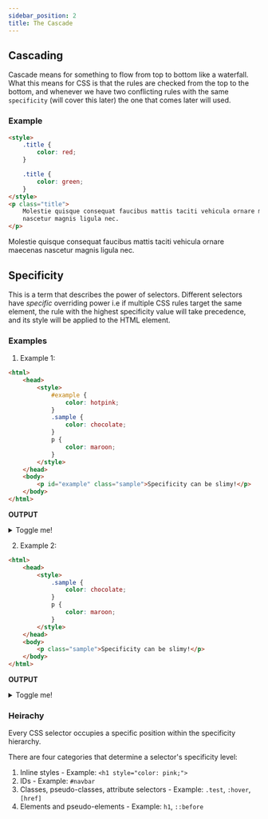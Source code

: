 ```yaml
---
sidebar_position: 2
title: The Cascade
---
```



## Cascading

Cascade means for something to flow from top to bottom like a waterfall. What this means for CSS is that the rules are checked from the top to the bottom, and whenever we have two conflicting rules with the same `specificity` (will cover this later) the one that comes later will used.

### Example

```html
<style>
    .title {
        color: red;
    }

    .title {
        color: green;
    }
</style>
<p class="title">
    Molestie quisque consequat faucibus mattis taciti vehicula ornare maecenas
    nascetur magnis ligula nec.
</p>
```

<HtmlOutput>
    <p style={{ color: "green" }}>
        Molestie quisque consequat faucibus mattis taciti vehicula ornare
        maecenas nascetur magnis ligula nec.
    </p>
</HtmlOutput>

## Specificity

This is a term that describes the power of selectors. Different selectors have _specific_ overriding power i.e if multiple CSS rules target the same element, the rule with the highest specificity value will take precedence, and its style will be applied to the HTML element.

### Examples

1. Example 1:

```html
<html>
    <head>
        <style>
            #example {
                color: hotpink;
            }
            .sample {
                color: chocolate;
            }
            p {
                color: maroon;
            }
        </style>
    </head>
    <body>
        <p id="example" class="sample">Specificity can be slimy!</p>
    </body>
</html>
```

**OUTPUT**

<details>
    <summary>Toggle me!</summary>
    <HtmlOutput>
        <p id="example" className="sample" style={{ color: "hotpink" }}>
            Specificity can be slimy.
        </p>
    </HtmlOutput>
    The `id` selector has a higher specificity than both `.class` and element
    selector.
</details>

2. Example 2:

```html
<html>
    <head>
        <style>
            .sample {
                color: chocolate;
            }
            p {
                color: maroon;
            }
        </style>
    </head>
    <body>
        <p class="sample">Specificity can be slimy!</p>
    </body>
</html>
```

**OUTPUT**

<details>
    <summary>Toggle me!</summary>
    <HtmlOutput>
        <p className="sample" style={{ color: "chocolate" }}>
            Specificity can be slimy!
        </p>
    </HtmlOutput>
    The `.class` selector has a higher specificity than an element selector.
</details>

### Heirachy

Every CSS selector occupies a specific position within the specificity hierarchy.

There are four categories that determine a selector's specificity level:

1. Inline styles - Example: `<h1 style="color: pink;">`
2. IDs - Example: `#navbar`
3. Classes, pseudo-classes, attribute selectors - Example: `.test`, `:hover`, `[href]`
4. Elements and pseudo-elements - Example: `h1`, `::before`
